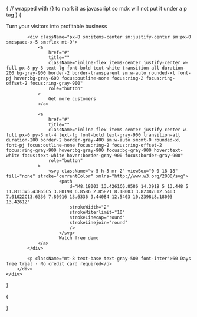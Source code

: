 {
// wrapped with {} to mark it as javascript so mdx will not put it under a p tag
}
{
    <div className="px-4 mx-auto max-w-7xl sm:px-6 lg:px-8">
        <div className="max-w-2xl mx-auto text-center">
            <p className="mt-5 text-4xl font-bold leading-tight text-gray-900 sm:leading-tight sm:text-5xl lg:text-6xl lg:leading-tight font-pj">
                Turn your visitors into profitable
                <span className="relative inline-flex sm:inline">
                    <span className="bg-gradient-to-r from-[#44BCFF] via-[#FF44EC] to-[#FF675E] blur-lg filter opacity-30 w-full h-full absolute inset-0" />
                    <span className="relative"> business </span>
                </span>
            </p>

            <div className="px-8 sm:items-center sm:justify-center sm:px-0 sm:space-x-5 sm:flex mt-9">
                <a
                    href="#"
                    title=""
                    className="inline-flex items-center justify-center w-full px-8 py-3 text-lg font-bold text-white transition-all duration-200 bg-gray-900 border-2 border-transparent sm:w-auto rounded-xl font-pj hover:bg-gray-600 focus:outline-none focus:ring-2 focus:ring-offset-2 focus:ring-gray-900"
                    role="button"
                >
                    Get more customers
                </a>

                <a
                    href="#"
                    title=""
                    className="inline-flex items-center justify-center w-full px-6 py-3 mt-4 text-lg font-bold text-gray-900 transition-all duration-200 border-2 border-gray-400 sm:w-auto sm:mt-0 rounded-xl font-pj focus:outline-none focus:ring-2 focus:ring-offset-2 focus:ring-gray-900 hover:bg-gray-900 focus:bg-gray-900 hover:text-white focus:text-white hover:border-gray-900 focus:border-gray-900"
                    role="button"
                >
                    <svg className="w-5 h-5 mr-2" viewBox="0 0 18 18" fill="none" stroke="currentColor" xmlns="http://www.w3.org/2000/svg">
                        <path
                            d="M8.18003 13.4261C6.8586 14.3918 5 13.448 5 11.8113V5.43865C5 3.80198 6.8586 2.85821 8.18003 3.82387L12.5403 7.01022C13.6336 7.80916 13.6336 9.44084 12.5403 10.2398L8.18003 13.4261Z"
                            strokeWidth="2"
                            strokeMiterlimit="10"
                            strokeLinecap="round"
                            strokeLinejoin="round"
                            />
                        </svg>
                        Watch free demo
                </a>
            </div>

            <p className="mt-8 text-base text-gray-500 font-inter">60 Days free trial · No credit card required</p>
        </div>
    </div>
}

{
    <div className="pb-12 bg-white">
        <div className="relative">
            <div className="absolute inset-0 h-2/3" />
            <div className="relative mx-auto">
                <div className="lg:max-w-6xl lg:mx-auto">
                    <img className="transform scale-110" src="https://cdn.rareblocks.xyz/collection/clarity/images/hero/2/illustration.png" alt="" />
                </div>
            </div>
        </div>
    </div>
}
